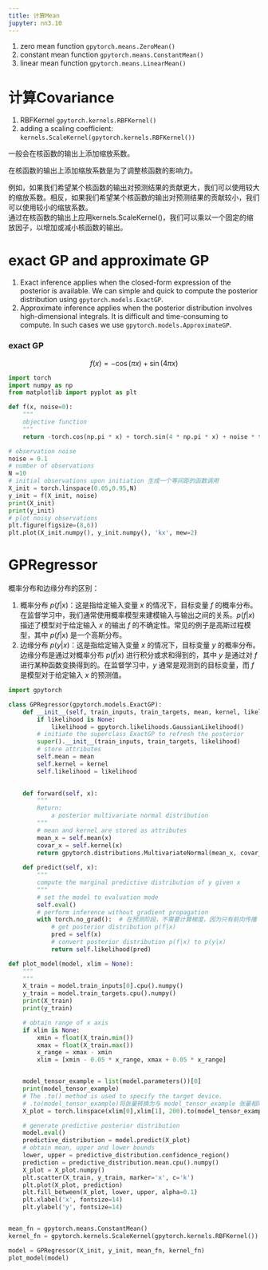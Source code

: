 ```yaml
---
title: 计算Mean
jupyter: nn3.10
---
```



1. zero mean function ```gpytorch.means.ZeroMean()```
2. constant mean function ```gpytorch.means.ConstantMean()```
3. linear mean function ```gpytorch.means.LinearMean()```

# 计算Covariance
1. RBFKernel ```gpytorch.kernels.RBFKernel()```
2. adding a scaling coefficient: ```kernels.ScaleKernel(gpytorch.kernels.RBFKernel())```

一般会在核函数的输出上添加缩放系数。

在核函数的输出上添加缩放系数是为了调整核函数的影响力。  

例如，如果我们希望某个核函数的输出对预测结果的贡献更大，我们可以使用较大的缩放系数。相反，如果我们希望某个核函数的输出对预测结果的贡献较小，我们可以使用较小的缩放系数。  
通过在核函数的输出上应用kernels.ScaleKernel()，我们可以乘以一个固定的缩放因子，以增加或减小核函数的输出。



# exact GP and approximate GP
1. Exact inference applies when the closed-form expression of the posterior is available. 
We can simple and quick to compute the posterior distribution using ```gpytorch.models.ExactGP```.
2. Approximate inference applies when the posterior distribution involves high-dimensional integrals.
It is difficult and time-consuming to compute.  In such cases we use ```gpytorch.models.ApproximateGP```.

### exact GP
$$
f(x) = -\cos(\pi x) + \sin(4 \pi x)
$$

```python
import torch 
import numpy as np
from matplotlib import pyplot as plt

def f(x, noise=0):
    """ 
    objective function
    """
    return -torch.cos(np.pi * x) + torch.sin(4 * np.pi * x) + noise * torch.randn(*x.shape)
```

```python
# observation noise
noise = 0.1
# number of observations
N =10
# initial observations upon initiation 生成一个等间距的函数调用
X_init = torch.linspace(0.05,0.95,N) 
y_init = f(X_init, noise)
print(X_init)
print(y_init)
# plot noisy observations
plt.figure(figsize=(8,6))
plt.plot(X_init.numpy(), y_init.numpy(), 'kx', mew=2)
```


# GPRegressor

概率分布和边缘分布的区别：

1. 概率分布 $p(f | x)$：这是指给定输入变量 $x$ 的情况下，目标变量 $f$ 的概率分布。在监督学习中，我们通常使用概率模型来建模输入与输出之间的关系。$p(f | x)$ 描述了模型对于给定输入 $x$ 的输出 $f$ 的不确定性。常见的例子是高斯过程模型，其中 $p(f | x)$ 是一个高斯分布。
2. 边缘分布 $p(y | x)$：这是指给定输入变量 $x$ 的情况下，目标变量 $y$ 的概率分布。边缘分布是通过对概率分布 $p(f | x)$ 进行积分或求和得到的，其中 $y$ 是通过对 $f$ 进行某种函数变换得到的。在监督学习中，$y$ 通常是观测到的目标变量，而 $f$ 是模型对于给定输入 $x$ 的预测值。

```python
import gpytorch

class GPRegressor(gpytorch.models.ExactGP):
    def __init__(self, train_inputs, train_targets, mean, kernel, likelihood=None):
        if likelihood is None:
            likelihood = gpytorch.likelihoods.GaussianLikelihood()
        # initiate the superclass ExactGP to refresh the posterior 
        super().__init__(train_inputs, train_targets, likelihood)
        # store attributes
        self.mean = mean
        self.kernel = kernel
        self.likelihood = likelihood
    

    def forward(self, x):
        """
        Return:
            a posterior multivariate normal distribution
        """
        # mean and kernel are stored as attributes
        mean_x = self.mean(x)
        covar_x = self.kernel(x)
        return gpytorch.distributions.MultivariateNormal(mean_x, covar_x)
    
    def predict(self, x):
        """
        compute the marginal predictive distribution of y given x
        """
        # set the model to evaluation mode
        self.eval()
        # perform inference without gradient propagation
        with torch.no_grad():  # 在预测阶段，不需要计算梯度，因为只有前向传播
            # get posterior distribution p(f|x)
            pred = self(x)
            # convert posterior distribution p(f|x) to p(y|x)
            return self.likelihood(pred)
```

```python
def plot_model(model, xlim = None):
    """
    """
    X_train = model.train_inputs[0].cpu().numpy()
    y_train = model.train_targets.cpu().numpy()
    print(X_train)
    print(y_train)

    # obtain range of x axis
    if xlim is None:
        xmin = float(X_train.min())
        xmax = float(X_train.max())
        x_range = xmax - xmin
        xlim = [xmin - 0.05 * x_range, xmax + 0.05 * x_range]


    model_tensor_example = list(model.parameters())[0]  
    print(model_tensor_example)
    # The .to() method is used to specify the target device.
    # .to(model_tensor_example)将张量转换为与 model_tensor_example 张量相同的设备上
    X_plot = torch.linspace(xlim[0],xlim[1], 200).to(model_tensor_example)

    # generate predictive posterior distribution
    model.eval()
    predictive_distribution = model.predict(X_plot)
    # obtain mean, upper and lower bounds   
    lower, upper = predictive_distribution.confidence_region()
    prediction = predictive_distribution.mean.cpu().numpy()
    X_plot = X_plot.numpy()
    plt.scatter(X_train, y_train, marker='x', c='k')
    plt.plot(X_plot, prediction)
    plt.fill_between(X_plot, lower, upper, alpha=0.1)
    plt.xlabel('x', fontsize=14)
    plt.ylabel('y', fontsize=14)


mean_fn = gpytorch.means.ConstantMean()
kernel_fn = gpytorch.kernels.ScaleKernel(gpytorch.kernels.RBFKernel())

model = GPRegressor(X_init, y_init, mean_fn, kernel_fn)
plot_model(model)
```



